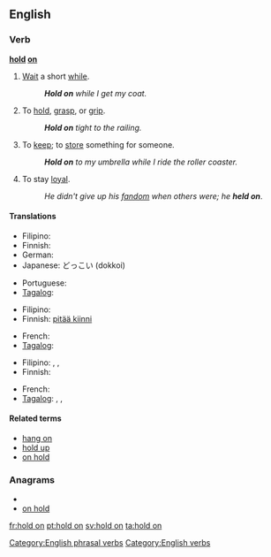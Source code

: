 ==English==

===Verb===
'''[[hold]] [[on]]'''

# {{idiom}} [[wait|Wait]] a short [[while]].
#: '''''Hold on''' while I get my coat.''
# To [[hold]], [[grasp]], or [[grip]].
#: '''''Hold on''' tight to the railing.''
# {{idiom}} To [[keep]]; to [[store]] something for someone.
#: '''''Hold on''' to my umbrella while I ride the roller coaster.''
# {{idiom}} To stay [[loyal]]. 
#: ''He didn't give up his [[fandom]] when others were; he '''held on'''''.

====Translations====
{{trans-top|wait a minute}}
* Filipino: {{tø|fil|sandali}}
* Finnish: {{t+|fi|odottaa}}
* German: {{t|de|warten}}
* Japanese: どっこい (dokkoi)
{{trans-mid}}
* Portuguese: {{t|pt|esperar um pouco}}
* [[Tagalog]]: {{t+|tl|sandali|xs=Tagalog}}
{{trans-bottom}}

{{trans-top|to hold, grasp, or grip}}
* Filipino: {{tø|fil|hawak}}
* Finnish: [[pitää kiinni]]
{{trans-mid}}
* French: {{t|fr|accrocher|alt=s'accrocher}}
* [[Tagalog]]: {{t|tl|hawak|xs=Tagalog}}
{{trans-bottom}}

{{trans-top|to keep; to store something for someone}}
* Filipino: {{tø|fil|pahawak}},  {{tø|fil|pabantay}},  {{tø|fil|patago}}
* Finnish: {{t+|fi|säilyttää}}
{{trans-mid}}
* French: {{t|fr|garder}}
* [[Tagalog]]: {{t|tl|pahawak|xs=Tagalog}},  {{t|tl|pabantay|xs=Tagalog}},  {{t|tl|patago|xs=Tagalog}}
{{trans-bottom}}

{{trans-top|stay loyal}}
{{trans-mid}}
{{trans-bottom}}

====Related terms====
* [[hang on]]
* [[hold up]]
* [[on hold]]

===Anagrams===
* {{alphagram|dhlnoo}}
* [[on hold#English|on hold]]

[[Category:English phrasal verbs]]
[[Category:English verbs]]

[[fr:hold on]]
[[pt:hold on]]
[[sv:hold on]]
[[ta:hold on]]